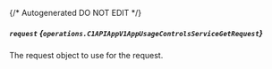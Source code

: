 {/* Autogenerated DO NOT EDIT  */}

##### `request` *{`operations.C1APIAppV1AppUsageControlsServiceGetRequest`}*
The request object to use for the request.
<Collapsible openLabel={Labels.showProperties} closeLabel={Labels.hideProperties}>
    <C1APIAppV1AppUsageControlsServiceGetRequest/>
</Collapsible>


